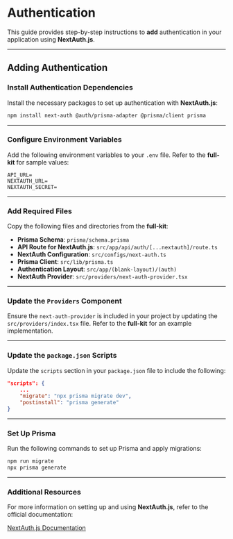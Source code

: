 # Authentication

This guide provides step-by-step instructions to **add** authentication in your application using **NextAuth.js**.

---

## Adding Authentication

### Install Authentication Dependencies

Install the necessary packages to set up authentication with **NextAuth.js**:

```bash
npm install next-auth @auth/prisma-adapter @prisma/client prisma
```

---

### Configure Environment Variables

Add the following environment variables to your `.env` file. Refer to the **full-kit** for sample values:

```env
API_URL=
NEXTAUTH_URL=
NEXTAUTH_SECRET=
```

---

### Add Required Files

Copy the following files and directories from the **full-kit**:

- **Prisma Schema**: `prisma/schema.prisma`
- **API Route for NextAuth.js**: `src/app/api/auth/[...nextauth]/route.ts`
- **NextAuth Configuration**: `src/configs/next-auth.ts`
- **Prisma Client**: `src/lib/prisma.ts`
- **Authentication Layout**: `src/app/(blank-layout)/(auth)`
- **NextAuth Provider**: `src/providers/next-auth-provider.tsx`

---

### Update the `Providers` Component

Ensure the `next-auth-provider` is included in your project by updating the `src/providers/index.tsx` file. Refer to the **full-kit** for an example implementation.

---

### Update the `package.json` Scripts

Update the `scripts` section in your `package.json` file to include the following:

```json
"scripts": {
    ...
    "migrate": "npx prisma migrate dev",
    "postinstall": "prisma generate"
}
```

---

### Set Up Prisma

Run the following commands to set up Prisma and apply migrations:

```bash
npm run migrate
npx prisma generate
```

---

### Additional Resources

For more information on setting up and using **NextAuth.js**, refer to the official documentation:

[NextAuth.js Documentation](https://next-auth.js.org/)
